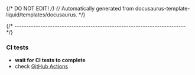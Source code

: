 {/* DO NOT EDIT! */}
{/* Automatically generated from docusaurus-template-liquid/templates/docusaurus. */}

{/* ------------------------------------------------------------------------ */}

### CI tests

- **wait for CI tests to complete**
- check [GitHub Actions](https://github.com/xpack/xpm-js/actions)
